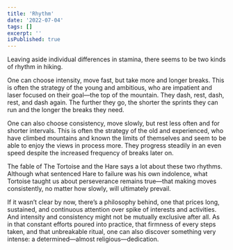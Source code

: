 ```yaml
---
title: 'Rhythm'
date: '2022-07-04'
tags: []
excerpt: ''
isPublished: true
---
```


Leaving aside individual differences in stamina, there seems to be two kinds of rhythm in hiking. 

One can choose intensity, move fast, but take more and longer breaks. This is often the strategy of the young and ambitious, who are impatient and laser focused on their goal—the top of the mountain. They dash, rest, dash, rest, and dash again. The further they go, the shorter the sprints they can run and the longer the breaks they need.

One can also choose consistency, move slowly, but rest less often and for shorter intervals. This is often the strategy of the old and experienced, who have climbed mountains and known the limits of themselves and seem to be able to enjoy the views in process more. They progress steadily in an even speed despite the increased frequency of breaks later on.

The fable of The Tortoise and the Hare says a lot about these two rhythms. Although what sentenced Hare to failure was his own indolence, what Tortoise taught us about perseverance remains true—that making moves consistently, no matter how slowly, will ultimately prevail.

If it wasn’t clear by now, there’s a philosophy behind, one that prices long, sustained, and continuous attention over spike of interests and activities. And intensity and consistency might not be mutually exclusive after all. As in that constant efforts poured into practice, that firmness of every steps taken, and that unbreakable ritual, one can also discover something very intense: a determined—almost religious—dedication.